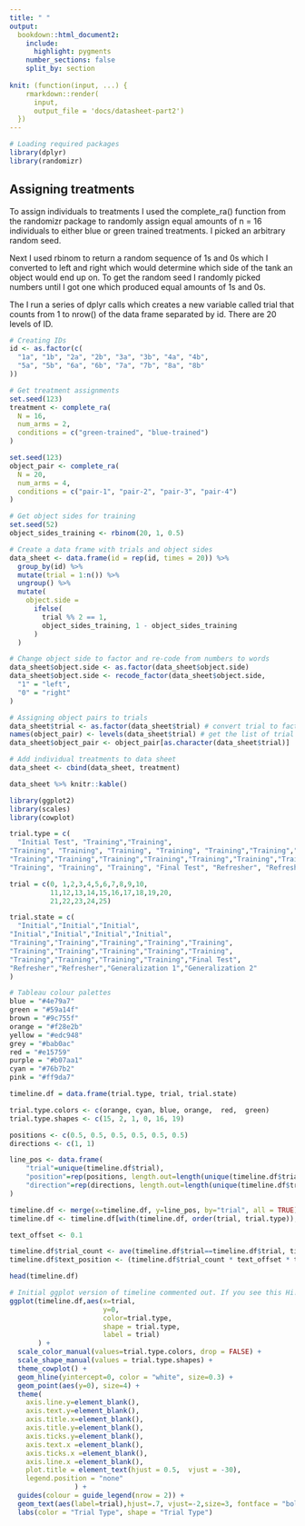 ```yaml
---
title: " "
output:
  bookdown::html_document2:
    include:
      highlight: pygments
    number_sections: false
    split_by: section
    
knit: (function(input, ...) {
    rmarkdown::render(
      input,
      output_file = 'docs/datasheet-part2')
  })
---
```


```r
# Loading required packages
library(dplyr)
library(randomizr)
```

## Assigning treatments

To assign individuals to treatments I used the complete_ra() function from the
randomizr package to randomly assign equal amounts of n = 16 individuals to
either blue or green trained treatments. I picked an arbitrary random seed.

Next I used rbinom to return a random sequence of 1s and 0s which I converted to
left and right which would determine which side of the tank an object would end
up on. To get the random seed I randomly picked numbers until I got one which
produced equal amounts of 1s and 0s.

The I run a series of dplyr calls which creates a new variable called trial that
counts from 1 to nrow() of the data frame separated by id. There are 20 levels
of ID.

```r
# Creating IDs
id <- as.factor(c(
  "1a", "1b", "2a", "2b", "3a", "3b", "4a", "4b",
  "5a", "5b", "6a", "6b", "7a", "7b", "8a", "8b"
))

# Get treatment assignments
set.seed(123)
treatment <- complete_ra(
  N = 16,
  num_arms = 2,
  conditions = c("green-trained", "blue-trained")
)

set.seed(123)
object_pair <- complete_ra(
  N = 20,
  num_arms = 4,
  conditions = c("pair-1", "pair-2", "pair-3", "pair-4")
)

# Get object sides for training
set.seed(52)
object_sides_training <- rbinom(20, 1, 0.5)

# Create a data frame with trials and object sides
data_sheet <- data.frame(id = rep(id, times = 20)) %>%
  group_by(id) %>%
  mutate(trial = 1:n()) %>%
  ungroup() %>%
  mutate(
    object.side =
      ifelse(
        trial %% 2 == 1,
        object_sides_training, 1 - object_sides_training
      )
  )

# Change object side to factor and re-code from numbers to words
data_sheet$object.side <- as.factor(data_sheet$object.side)
data_sheet$object.side <- recode_factor(data_sheet$object.side,
  "1" = "left",
  "0" = "right"
)

# Assigning object pairs to trials
data_sheet$trial <- as.factor(data_sheet$trial) # convert trial to factor
names(object_pair) <- levels(data_sheet$trial) # get the list of trial numbers to associate object pairs to
data_sheet$object_pair <- object_pair[as.character(data_sheet$trial)]

# Add individual treatments to data sheet
data_sheet <- cbind(data_sheet, treatment)
```

```r
data_sheet %>% knitr::kable()
```




```r
library(ggplot2)
library(scales)
library(cowplot)
```

```r
trial.type = c(
  "Initial Test", "Training","Training",
"Training", "Training", "Training", "Training", "Training","Training","Training",
"Training","Training","Training","Training","Training","Training","Training","Training",
"Training", "Training", "Training", "Final Test", "Refresher", "Refresher", "Generalization 1","Generalization 2")

trial = c(0, 1,2,3,4,5,6,7,8,9,10,
          11,12,13,14,15,16,17,18,19,20,
          21,22,23,24,25)

trial.state = c(
  "Initial","Initial","Initial",
"Initial","Initial","Initial","Initial",
"Training","Training","Training","Training","Training",
"Training","Training","Training","Training","Training",
"Training","Training","Training","Training","Final Test",
"Refresher","Refresher","Generalization 1","Generalization 2"
)

# Tableau colour palettes
blue = "#4e79a7"
green = "#59a14f"
brown = "#9c755f"
orange = "#f28e2b"
yellow = "#edc948"
grey = "#bab0ac"
red = "#e15759"
purple = "#b07aa1"
cyan = "#76b7b2"
pink = "#ff9da7"
```

```r
timeline.df = data.frame(trial.type, trial, trial.state)

trial.type.colors <- c(orange, cyan, blue, orange,  red,  green)
trial.type.shapes <- c(15, 2, 1, 0, 16, 19)
```

```r
positions <- c(0.5, 0.5, 0.5, 0.5, 0.5, 0.5)
directions <- c(1, 1)

line_pos <- data.frame(
    "trial"=unique(timeline.df$trial),
    "position"=rep(positions, length.out=length(unique(timeline.df$trial))),
    "direction"=rep(directions, length.out=length(unique(timeline.df$trial)))
)

timeline.df <- merge(x=timeline.df, y=line_pos, by="trial", all = TRUE)
timeline.df <- timeline.df[with(timeline.df, order(trial, trial.type)), ]

text_offset <- 0.1

timeline.df$trial_count <- ave(timeline.df$trial==timeline.df$trial, timeline.df$trial, FUN=cumsum)
timeline.df$text_position <- (timeline.df$trial_count * text_offset * timeline.df$direction) + timeline.df$position

head(timeline.df)
```

```r
# Initial ggplot version of timeline commented out. If you see this Hi! :) 
ggplot(timeline.df,aes(x=trial,
                       y=0,
                       color=trial.type,
                       shape = trial.type,
                       label = trial)
       ) +
  scale_color_manual(values=trial.type.colors, drop = FALSE) +
  scale_shape_manual(values = trial.type.shapes) +
  theme_cowplot() +
  geom_hline(yintercept=0, color = "white", size=0.3) +
  geom_point(aes(y=0), size=4) +
  theme(
    axis.line.y=element_blank(),
    axis.text.y=element_blank(),
    axis.title.x=element_blank(),
    axis.title.y=element_blank(),
    axis.ticks.y=element_blank(),
    axis.text.x =element_blank(),
    axis.ticks.x =element_blank(),
    axis.line.x =element_blank(),
    plot.title = element_text(hjust = 0.5,  vjust = -30),
    legend.position = "none"
                ) +
  guides(colour = guide_legend(nrow = 2)) +
  geom_text(aes(label=trial),hjust=.7, vjust=-2,size=3, fontface = "bold") +
  labs(color = "Trial Type", shape = "Trial Type")
```




